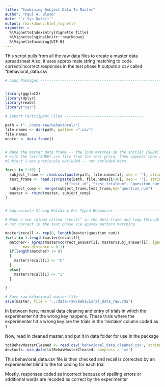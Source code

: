 ```yaml
---
title: "Combining Subject Data To Master"
author: "Paul A. Bloom"
date: "`r Sys.Date()`"
output: rmarkdown::html_vignette
vignette: >
  %\VignetteIndexEntry{Vignette Title}
  %\VignetteEngine{knitr::rmarkdown}
  %\VignetteEncoding{UTF-8}
---
```


This script pulls from all the raw data files to create a master data spreadsheet
Also, it uses approximate string matching to code correct/incorrect responses in the test phase
It outputs a csv called "behavioral_data.csv

```r
# Load Packages -----------------------------------------------------------


library(ggplot2)
library(dplyr)
library(readr)
library("car")

# Import Participant Files ------------------------------------

path = ("../data-raw/behavioral/")
file.names <- dir(path, pattern =".csv")
file.names
master <- data.frame()


# Make the master data frame -- the loop matches up the initial [SUB#].csv file for each subject during the TOT phase 
# with the test[SUB#].csv file from the test phase, then appends them all into a master file. 
#Subject 1 was previously excluded -- not included here

for(i in 2:30) {
  subject_frame <- read.csv(paste(path, file.names[i], sep = ''), stringsAsFactors=FALSE)
  test_frame <- read.csv(paste(path, file.names[i+30], sep = ''), stringsAsFactors=FALSE, col.names = 
                           c("test_id", "test_trialnum", "question_num", "test_question", "subj_answer", "correct_answer"))
  subject_comp <- merge(subject_frame,test_frame,by="question_num")
  master <- rbind(master, subject_comp)
}


# Approximate String Matching For Typed Responses ---------------------------------------------

# Make a new column called "recall" in the data frame and loop through each trial, coding each as correct or 
# not correct in the test phase via approx pattern matching

master$recall <- rep(0, length(master$question_num))
for(i in 1:length(master$recall)){
  matcher<- agrep(master$correct_answer[i], master$subj_answer[i], ignore.case = T, value = F,
        max.distance = 0.1)
  if(length(matcher) != 0)
  {
    master$recall[i] <- "C"
  }
  else{
    master$recall[i] <- "I"
  }
  
}

# Save raw behavioral master file
save(master, file = "../data-raw/behavioral_data_raw.rda")

```

In between here, manual data cleaning and entry of trials in which the experimenter hit the wrong key happens. These trials where the experimenter hit a wrong key are the trials in the 'mistake' column coded as 1

Now, read in cleaned master, and put it in data folder for use in the package
```r
totBehavMasterCleaned <- read.csv('behavioral_data_cleaned.csv', stringsAsFactors = F)
devtools::use_data(totBehavMasterCleaned, compress = 'xz')
```

This behavioral_data.csv file is then checked and recall is corrected by an experimenter blind to the tot coding for each trial

Mostly, responses coded as incorrect because of spelling errors or additional words are recoded as correct by the experimenter
